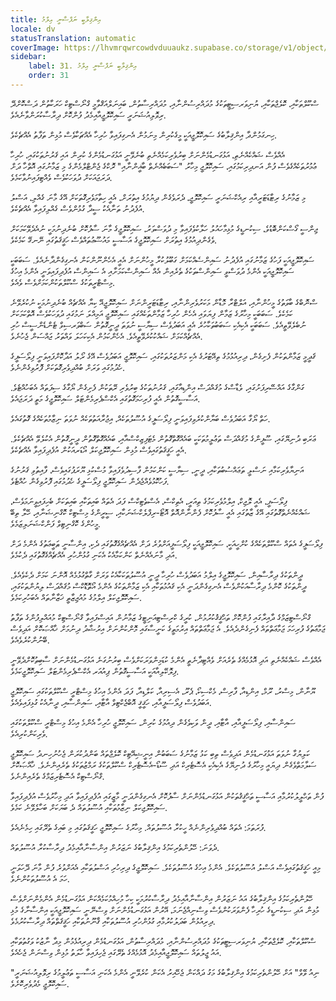 ```yaml
---
title: އިންޤިލާބީ ނަފްސާނީ އިލްމު
locale: dv
statusTranslation: automatic
coverImage: https://lhvmrqwrcowdvduuaukz.supabase.co/storage/v1/object/public/strapi-uploads/small_cover-educacion-fundamental.webp-2d51a7828a2b1309555be27f7e2a61a0.webp
sidebar:
    label: 31. އިންޤިލާބީ ނަފްސާނީ އިލްމު
    order: 31
---
```

ސްކޫލްތަކާއި، ކޮލެޖްތަކާއި، ޔުނިވަރސިޓީތަކުގެ މުދައްރިސުންނާއި، މުދައްރިސާތުން، ބައިނަލްއަޤްވާމީ ގްނޯސްޓިކް ހަރަކާތުން ދަސްކޮށްދޭ ރިވޮލިއުޝަނަރީ ސައިކޮލޮޖީއާއިމެދު ފުންކޮށް ދިރާސާކުރަންވާނެއެވެ.

ހިނގަމުންދާ އިންޤިލާބުގެ ސައިކޮލޮޖީއަކީ މީގެކުރިން މިނަމުން އެނގިފައިވާ ހުރިހާ އެއްޗަކާވެސް މުޅިން ތަފާތު އެއްޗެކެވެ.

އެއްވެސް ޝައްކެއްނެތި، އަޅުގަނޑުމެންނަށް ބިރުވެރިކަމެއްނެތި ބުނެވޭނީ އަޅުގަނޑުމެންގެ ކުރިން އައި ޤަރުނުތަކުގައި، ހުރިހާ ޢުމުރުތަކެއްގެވެސް ފުން އަނދިރިކަމުގައި، ސައިކޮލޮޖީ މިހާރު "ސަބަބެއްނެތް ބާޣީންނާއި" ރޮކްގެ ޖެންޓްލްމެންގެ މި ޒަމާނުގައި އޮތްހާ ދަށް ދަރަޖައަކަށް ދުވަހަކުވެސް ވެއްޓިފައިނުވާކަމެވެ.

މި ޒަމާނުގެ ރިޓާޑަޓަރީއާއި ރިއެކްޝަނަރީ ސައިކޮލޮޖީ، ދެރަވެގެން ދިޔުމުގެ އިތުރަށް، އެއީ ހިތާމަވެރިގޮތަކަށް އޭގެ މާނަ ގެއްލި، އަސްލު އުފެދުނު ތަނާއެކު ސީދާ ގުޅުންވެސް ގެއްލިފައިވާ އެއްޗެކެވެ.

ޖިންސީ ގޯސްކަންބޮޑުވެ، ސިކުނޑީގެ މުޅިމާހައުލު ހަލާކުވެފައިވާ މި ދުވަސްވަރު، ސައިކޮލޮޖީގެ މާނަ ސާފުކޮށް ބުނެދިނުމަކީ ނުއެދެވޭކަމަކަށް ވެގެންދިއުމުގެ އިތުރަށް ސައިކޮލޮޖީގެ އަސާސީ މައުޟޫޢުތައްވެސް ހަޤީޤަތުގައި ނޭނގޭ ކަމެކެވެ.

ސައިކޮލޮޖީއަކީ ފަހުގެ ޒަމާނުގައި އުފެދުނު ސައިންސެއްކަމަށް ގަބޫލުކުރާ މީހުންނަށް އެއީ އެހެންނޫންކަން އެނގިގެންދާނެއެވެ. ސަބަބަކީ ސައިކޮލޮޖީއަކީ އެންމެ ދުވަސްވީ ސައިންސްތަކުގެ ތެރެއިން އެއް ސައިންސްކަމަށާއި އެ ސައިންސް އުފެދިފައިވަނީ އެންމެ އިހުގެ މިސްޓްރީތަކުގެ ސްކޫލްތަކުންކަމަށްވެސް ވެއެވެ.

ސްނޮބްގެ ބާވަތުގެ މީހުންނާއި، އަލްޓްރާ މޮޑާން މަކަރުވެރިންނާއި، ރިޓާޑަޓަރީންނަށް ސައިކޮލޮޖީއޭ ކިޔާ އެއްޗެއް ބުނެދިނުމަކީ ނުކުރެވޭނެ ކަމެކެވެ. ސަބަބަކީ މިހާރުގެ ޒަމާން ފިޔަވައި އެހެން ހުރިހާ ޒަމާންތަކެއްގައި ސައިކޮލޮޖީ އަމިއްލަ ނަމުގައި ދުވަހަކުވެސް އޮތްކަމަކަށް ނުބެލެވޭތީއެވެ. ސަބަބަކީ އެކިއެކި ސަބަބުތަކާހުރެ އެއީ އަބަދުވެސް ސިޔާސީ ނުވަތަ ދީނީގޮތުން ސަބްވަރސިވް ޓެންޑެންސީސް ހުރި އެއްޗެއްކަމަށް ޝައްކުކުރެވޭތީއެވެ. އެހެންކަމުން އެކިކަހަލަ ވައްތަރު ޖައްސަން ޖެހުނެވެ.

ޤަދީމީ ޒަމާންތަކުން ފެށިގެން، ދިރިއުޅުމުގެ ތިއޭޓަރުގެ އެކި މަންޒަރުތަކުގައި، ސައިކޮލޮޖީ އަބަދުވެސް އޭގެ ރޯލު އަދާކޮށްފައިވަނީ ފިލޯސަފީގެ ހެދުމުގައި ވަރަށް ބުއްދިވެރިގޮތަކަށް ފޮރުވިގެންނެވެ.

ގަންގާގެ އައްސޭރިފަށުގައި، ވެޑާސްގެ މުޤައްދަސް އިންޑިއާގައި، ޤަރުނުތަކުގެ ބިރުވެރި ރޭތަކުން ފެށިގެން ޔޯގާގެ ސިފަތައް އެބަހުއްޓެވެ. އަސާސީގޮތުން އެއީ ފުރިހަމަގޮތުގައި އެކްސްޕެރިމެންޓަލް ސައިކޮލޮޖީގެ މަތީ ދަރަޖައެވެ.

ހަތް ޔޯގާ އަބަދުވެސް ބަޔާންކުރެވިފައިވަނީ ފިލޯސަފީގެ އުސޫލުތަކެއް، އިޖުރާއަތުތަކެއް ނުވަތަ ނިޒާމުތަކެއްގެ ގޮތުގައެވެ.

ޢަރަބި ދުނިޔޭގައި، ސޫފީންގެ މުޤައްދަސް ތަޢުލީމުތަކަކީ ބައެއްގޮތްގޮތުން މެޓަފިޒިކްސްއާއި، ބައެއްގޮތްގޮތުން ދީނީގޮތުން އެކުލެވޭ އެއްޗެކެވެ. އެއީ ހަޤީޤަތުގައިވެސް މުޅިން ސައިކޮލޮޖިކަލް އޯޑަރއަކުން އުފެދިފައިވާ އެއްޗެކެވެ.

އަނިޔާވެރިކަމާއި ނަސްލީ ތަޢައްސުބުތަކާއި، ދީނީ، ސިޔާސީ ކަންކަމުން ފާސިދުވެފައިވާ މުސްކުޅި ޔޫރަޕުގައިވެސް، ފާއިތުވި ޤަރުނުގެ ފަހުކޮޅުވެއްޖެދެން ސައިކޮލޮޖީ ފިލޯސަފީގެ ހެދުމުގައި ފޮރުވިގެން ހުއްޓެވެ.

ފިލޯސަފީ، އެއީ ލޮޖިކް، އިލްމުވެރިކަމުގެ ތިއަރީ، އެތިކްސް، އެސްތެޓިކްސް ފަދަ އެތައް ބައިތަކާއި ބައިތަކަށް ބެހިފައިވީނަމަވެސް، ޝައްކެއްނެތްގޮތުގައި އޭގެ ޒާތުގައި އެއީ ސާފުކޮށް ފެންނާންއޮތް އޮޓޯ-ރިފްލެކްޝަނަކާއި، ސީރީންގެ މިސްޓިކް ކޮގްނިޝަނާއި، ހޭލާ ތިބޭ މީހުންގެ ކޮގްނިޓިވް ފަންކްޝަނަލިޒަމެވެ.

ފިލޯސަފީގެ އެތައް ސްކޫލްތަކެއްގެ ކުށްހީއަކީ، ސައިކޮލޮޖީއަކީ ފިލޯސަފީއަށްވުރެ ދަށް އެއްޗެއްގެގޮތުގައި ދެކި، އިންސާނީ ޠަބީޢަތުގެ އެންމެ ދަށް އަދި މާނައެއްނެތް ކަންކަމާއެކު އެކަނި ގުޅުންހުރި އެއްޗެއްގެގޮތުގައި ދެކުމެވެ.

ދީންތަކުގެ ދިރާސާއިން، ސައިކޮލޮޖީގެ އިލްމު އަބަދުވެސް ހުރިހާ ދީނީ އުސޫލުތަކަކާއެކު ވަރަށް ގާތްގުޅުމެއް އޮންނަ ކަމަށް ދެކެވެއެވެ. ދީންތަކުގެ ކޮންމެ ދިރާސާއަކުންވެސް އެނގިގެންދަނީ އެކި ޤައުމުތަކާއި އެކި ޒަމާންތަކުގެ އެންމެ އޯތޮޑޮކްސް މުޤައްދަސް ލިޔުންތަކުގައި، ސައިކޮލޮޖިކަލް އިލްމުގެ މުއުޖިޒާތީ ޚަޒާނާތައް އެބަހުރިކަމެވެ.

ގްނޯސްޓިޒަމްގެ ދާއިރާގައި ފުންކޮށް ތަޙްޤީޤުކުރުމުން، ކުރީގެ ކްރިސްޓިއަނިޓީގެ ޒަމާނުން އައިސްފައިވާ ގްނޯސްޓިކް މުއައްލިފުންގެ ތަފާތު ޖަމާޢަތުގެ ފުރިހަމަ ޖަމާޢަތްތައް ފެނިގެންދެއެވެ. އެ ޖަމާޢަތްތައް އިރުމަތީގެ ކަނީސާގައި މޮންކުންނަށް އިރުޝާދު ދިނުމަށް ޚާއްޞަކޮށް އަދިވެސް ބޭނުންކުރެވެއެވެ.

އެއްވެސް ޝައްކެއްނެތި އަދި އޮޅުމެއްގެ ތެރެއަށް ވެއްޓިދާނެތީ އެންމެ ކުޑަމިންވަރަކަށްވެސް ބިރުނުގަނެ އަޅުގަނޑުމެންނަށް ސާބިތުކޮށްދެވޭނީ ފިލޮކޭލިއާއަކީ އަސާސީގޮތުން ޕިއުއަރ އެކްސްޕެރިމެންޓަލް ސައިކޮލޮޖީކަމެވެ.

ޔޫނާން، މިސްރު، ރޫމް، އިންޑިއާ، ފާރިސް، މެކްސިކޯ، ޕެރޫ، އެސިރިއާ، ކަލްޑިއާ، ފަދަ އެންމެ އިހުގެ މިސްޓްރީ ސްކޫލްތަކުގައި ސައިކޮލޮޖީ އަބަދުވެސް ފިލޯސަފީއާއި، ހަޤީޤީ އޮބްޖެކްޓިވް އާޓާއި، ސައިންސާއި، ދީނާއެކު ގުޅިފައިވެއެވެ.

ސައިންސާއި، ފިލޯސަފީއާއި، އާޓާއި، ދީން ވަކިވެގެން ދިއުމުގެ ކުރިން، ސައިކޮލޮޖީ ހުރިހާ އެންމެ އިހުގެ މިސްޓްރީ ސްކޫލްތަކުގައި ވެރިކަންކުރިއެވެ.

ކަލިޔުގާ ނުވަތަ އަޅުގަނޑުމެން އަދިވެސް ތިބި ކަޅު ޒަމާނުގެ ސަބަބުން އިނީޝިއޭޓިކް ކޮލެޖްތައް ބަންދުކުރަން ޖެހުނުހިނދު ސައިކޮލޮޖީ ސަލާމަތްވެގެން ދިޔައީ މިހާރުގެ ދުނިޔޭގެ އެކިއެކި އެސޮޓެރިކް އަދި ސޫޑޯ-އެސޮޓެރިކް ސްކޫލްތަކުގެ ރަމްޒުތަކުގެ ތެރެއިންނެވެ. ޚާއްޞަކޮށް ގްނޯސްޓިކް އެސޮޓެރިޒަމްގެ ތެރެއިންނެވެ.

ފުން ތަޙްލީލުކުރުމާއި އަސާސީ ތަޙްޤީޤުތަކުން އަޅުގަނޑުމެންނަށް ސާފުކޮށް އެނގިގެންދަނީ މާޒީގައި އުފެދިފައިވާ އަދި މިހާރުވެސް އުފެދިފައިވާ ސައިކޮލޮޖިކަލް ނިޒާމުތަކާއި އުސޫލުތައް ދެ ބަޔަކަށް ބަހާލެވޭނެ ކަމެވެ.

ފުރަތަމަ: އެތައް ބުއްދިވެރިންނެއް ހީކުރާ އުސޫލުތައް. މިހާރުގެ ސައިކޮލޮޖީ ހަޤީޤަތުގައި މި ބައިގެ ތެރޭގައި ހިމެނެއެވެ.

ދެވަނަ: ހޭލުންތެރިކަމުގެ އިންޤިލާބުގެ ނަޒަރުން އިންސާނާއާއިމެދު ދިރާސާކުރާ އުސޫލުތައް.

މިއީ ހަޤީޤަތުގައިވެސް އަސްލު އުސޫލުތަކެވެ. އެންމެ އިހުގެ އުސޫލުތަކެވެ. ސައިކޮލޮޖީގެ ދިރިހުރި އަސްލުތަކާއި އެއަށްވުރެ ފުން މާނަ ދޭހަވަނީ ހަމަ އެ އުސޫލުތަކުންނެވެ.

ހޭލުންތެރިކަމުގެ އިންޤިލާބުގެ އައު ނަޒަރުން އިންސާނާއާއިމެދު ދިރާސާކުރުމަކީ ކިހާ މުހިއްމުކަމެއްކަން އަޅުގަނޑުމެން އެންމެންނަށްވެސް މުޅިން އަދި ސިކުނޑީގެ ހުރިހާ ފެންވަރަކުންވެސް ވިސްނިއްޖެނަމަ، އޭރުން އަޅުގަނޑުމެންނަށް ވިސްނޭނީ ސައިކޮލޮޖީއަކީ އިންސާނާގެ މުޅި ދިރިއުޅުން ބަދަލުކުރުމާއި ގުޅުންހުރި އުސޫލުތަކާއި ޤާނޫނުތަކާއި ހަޤީޤަތްތައް ދިރާސާކުރުމެވެ.

ސްކޫލްތަކާއި، ކޮލެޖްތަކާއި، ޔުނިވަރސިޓީތަކުގެ މުދައްރިސުންނާއި، މުދައްރިސާތުން، އަޅުގަނޑުމެން ދިރިއުޅެމުން މިދާ ނާޒުކު ވަގުތުތަކާއި އައު ޖީލުތައް ސައިކޮލޮޖީއާއިމެދު އޮޅުމެއްގެ ތެރޭގައި ޖެހިފައިވާ ހާލަތު މުޅިން ވިސްނަން ޖެހެއެވެ.

"ނިއު ވޭވް" އަށް ހޭލުންތެރިކަމުގެ އިންޤިލާބުގެ މަގު ދައްކަން ޖެހޭއިރު އެކަން ކުރެވޭނީ އެންމެ އެކަނި އަސާސީ ތަޢުލީމުގެ ރިވޮލިއުޝަނަރީ ސައިކޮލޮޖީ މެދުވެރިކޮށެވެ.

